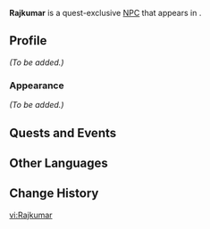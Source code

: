 {{Meta
<!-- Remove this template after adding the missing info -->
|missing_NPC_profile  = yes
<!--
|missing_NPC_idle     = yes
|missing_NPC_dialogue = yes
-->
}}
{{Character Infobox
|type             = Quest NPC
|image            = NPC Rajkumar.png
|realname         = <!-- Optional, if different from in-game name -->
|deceased         = <!-- Past (for deceased prior to events of the game) or free response -->
|region           = Sumeru
|location         = Sumeru
|affiliation      = Sumeru Akademiya
|title            = 

|ancestry         = <!-- Clan/family -->
|father           = 
|mother           = 
|spouse           = 
|sibling          = 
|child            = 
|relative         = 

|voiceEN          = 
|voiceCN          = 
|voiceJP          = 
|dialoguereward   = 
}}
'''Rajkumar''' is a quest-exclusive [[NPC]] that appears in {{Quest|Fragmented Testimony}}.
<!--
==Location==
{{subst:#tag:gallery|
NPC Location {{subst:PAGENAME}}.png{{subst:!}}{{subst:PAGENAME}}'s location
NPC Location {{subst:PAGENAME}} Context.png{{subst:!}}Additional context
}}
-->
==Profile==
<!--Detailed story/lore information goes here.-->
''(To be added.)''

===Appearance===
<!--Keep appearance section short and concise. Limit to 2 paragraphs with 3-4 sentences each.-->
''(To be added.)''

==Quests and Events==
{{Quests and Events}}
<!--
==Idle Quotes==
{{Dialogue Start}}
: {{DIcon|Idle}} {{Tx}}
:: {{A|VO {{subst:PAGENAME}} 01.ogg}} "{{Tx}}"
{{Dialogue End}}

==Dialogue==
{{Dialogue Start}}
:'''{{subst:PAGENAME}}:''' 
:{{DIcon}}
{{Dialogue End}}
<!--
==Event Dialogue==
===Event Name===
{{Dialogue Start}}
:'''{{subst:PAGENAME}}:'''
{{Dialogue End}}

==Trivia==
* 
-->
==Other Languages==
{{Other Languages
|default_hidden = 1
|en      = Rajkumar
|zhs     = 拉库马尔
|zhs_rm  = Lākùmǎ'ěr
|zht     = 拉庫馬爾
|zht_rm  = Lākùmǎ'ěr
|ja      = ラージクマール
|ja_rm   = Raajikumaaru
|ko      = 라지쿠마르
|es      = Rajkumar
|fr      = Rajkumar
|ru      = Раджкумар
|th      = Rajkumar
|vi      = Rajkumar
|de      = Rajkumar
|id      = Rajkumar
|pt      = Rajkumar
|tr      = Rajkumar
|it      = Rajkumar
}}

==Change History==
{{Change History|3.4}}
<!--
==References==
{{Reflist}}
-->

[[vi:Rajkumar]]